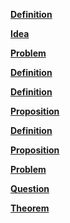 \providecommand{\Pageref}[1]{\hfill p.\pageref{#1}}
 [**Definition**](#Definition*-2.1)\Pageref{Definition*-2.1}

 [**Idea**](#Idea*-2.2)\Pageref{Idea*-2.2}

 [**Problem**](#Problem*-2.3)\Pageref{Problem*-2.3}

 [**Definition**](#Definition*-2.4)\Pageref{Definition*-2.4}

 [**Definition**](#Definition*-2.5)\Pageref{Definition*-2.5}

 [**Proposition**](#Proposition*-2.6)\Pageref{Proposition*-2.6}

 [**Definition**](#Definition*-2.7)\Pageref{Definition*-2.7}

 [**Proposition**](#Proposition*-2.8)\Pageref{Proposition*-2.8}

 [**Problem**](#Problem*-2.9)\Pageref{Problem*-2.9}

 [**Question**](#Question*-2.10)\Pageref{Question*-2.10}

 [**Theorem**](#Theorem*-2.11)\Pageref{Theorem*-2.11}
